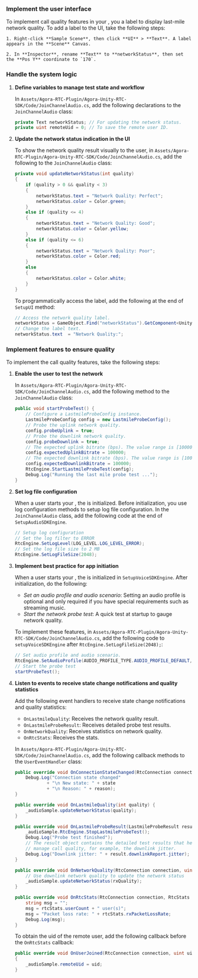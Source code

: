 <PlatformWrapper platform="unity">

### Implement the user interface

To implement call quality features in your <Vpl k="CLIENT" />, you a label to display last-mile network quality. To add a label to the UI, take the following steps:

    1. Right-click **Sample Scene**, then click **UI** > **Text**. A label appears in the **Scene** Canvas.

    2. In **Inspector**, rename **Text** to **networkStatus**, then set the **Pos Y** coordinate to `170`.

### Handle the system logic

1. **Define variables to manage test state and workflow**

    In `Assets/Agora-RTC-Plugin/Agora-Unity-RTC-SDK/Code/JoinChannelAudio.cs`, add the following declarations to the `JoinChannelAudio` class:

    ```csharp
    private Text networkStatus; // For updating the network status.
    private uint remoteUid = 0; // To save the remote user ID.
    ```

1. **Update the network status indication in the UI**

    To show the network quality result visually to the user, in `Assets/Agora-RTC-Plugin/Agora-Unity-RTC-SDK/Code/JoinChannelAudio.cs`, add the following to the `JoinChannelAudio` class:

    ```csharp
    private void updateNetworkStatus(int quality)
    {  
        if (quality > 0 && quality < 3) 
        {
            networkStatus.text = "Network Quality: Perfect";
            networkStatus.color = Color.green;
        }
        else if (quality <= 4) 
        {
            networkStatus.text = "Network Quality: Good";
            networkStatus.color = Color.yellow;
        }
        else if (quality <= 6) 
        {
            networkStatus.text = "Network Quality: Poor";
            networkStatus.color = Color.red;
        }
        else 
        {
            networkStatus.color = Color.white;
        }
    }
    ```

    To programmatically access the label, add the following at the end of `SetupUI` method:

    ```csharp
    // Access the network quality label.
    networkStatus = GameObject.Find("networkStatus").GetComponent<UnityEngine.UI.Text>();
    // Change the label text.
    networkStatus.text  = "Network Quality:";    
    ```

### Implement features to ensure quality

To implement the call quality features, take the following steps:

1. **Enable the user to test the network**

    In `Assets/Agora-RTC-Plugin/Agora-Unity-RTC-SDK/Code/JoinChannelAudio.cs`, add the following method to the `JoinChannelAudio` class:

    ```csharp
    public void startProbeTest() {
        // Configure a LastmileProbeConfig instance.
        LastmileProbeConfig config = new LastmileProbeConfig();
        // Probe the uplink network quality.
        config.probeUplink = true;
        // Probe the downlink network quality.
        config.probeDownlink = true;
        // The expected uplink bitrate (bps). The value range is [100000,5000000].
        config.expectedUplinkBitrate = 100000;
        // The expected downlink bitrate (bps). The value range is [100000,5000000].
        config.expectedDownlinkBitrate = 100000;
        RtcEngine.StartLastmileProbeTest(config);
        Debug.Log("Running the last mile probe test ...");
    }
    ```

1. **Set log file configuration**

    When a user starts your <Vpl k="CLIENT" />, the <Vg k="ENGINE" /> is initialized. Before initialization, you use log configuration methods to setup log file configuration. In the `JoinChannelAudio` class, add the following code at the end of `SetupAudioSDKEngine`.

    ```csharp
    // Setup log configuration
    // Set the log filter to ERROR
    RtcEngine.SetLogLevel(LOG_LEVEL.LOG_LEVEL_ERROR);
    // Set the log file size to 2 MB
    RtcEngine.SetLogFileSize(2048);
    ```
    
1. **Implement best practice for app initiation**

    When a user starts your <Vpl k="CLIENT" />, the <Vg k="ENGINE" /> is initialized in `SetupVoiceSDKEngine`. After initialization, do the following:

    * _Set an audio profile and audio scenario_: Setting an audio profile is optional and only required if you have special requirements such as streaming  music.
    * _Start the network probe test_: A quick test at startup to gauge network quality.

    To implement these features, in `Assets/Agora-RTC-Plugin/Agora-Unity-RTC-SDK/Code/JoinChannelAudio.cs`, add the following code to `setupVoiceSDKEngine` after `RtcEngine.SetLogFileSize(2048);`:

    ```csharp
    // Set audio profile and audio scenario.
    RtcEngine.SetAudioProfile(AUDIO_PROFILE_TYPE.AUDIO_PROFILE_DEFAULT, AUDIO_SCENARIO_TYPE.AUDIO_SCENARIO_CHATROOM);
    // Start the probe test
    startProbeTest();
    ```

1. **Listen to <Vg k="ENGINE" /> events to receive state change notifications and quality statistics**

    Add the following event handlers to receive state change notifications and quality statistics:

    * `OnLastmileQuality`: Receives the network quality result.
    * `OnLastmileProbeResult`: Receives detailed probe test results.
    * `OnNetworkQuality`: Receives statistics on network quality.
    * `OnRtcStats`: Receives the <Vg k="ENGINE" /> stats.

    In `Assets/Agora-RTC-Plugin/Agora-Unity-RTC-SDK/Code/JoinChannelAudio.cs`, add the following callback methods to the `UserEventHandler` class:

    ```csharp
    public override void OnConnectionStateChanged(RtcConnection connection, CONNECTION_STATE_TYPE state, CONNECTION_CHANGED_REASON_TYPE reason) {
        Debug.Log("Connection state changed"
                + "\n New state: " + state
                + "\n Reason: " + reason);
    }

    public override void OnLastmileQuality(int quality) {
        _audioSample.updateNetworkStatus(quality);
    }

    public override void OnLastmileProbeResult(LastmileProbeResult result) {   
        _audioSample.RtcEngine.StopLastmileProbeTest();
        Debug.Log("Probe test finished");
        // The result object contains the detailed test results that help you
        // manage call quality, for example, the downlink jitter.
        Debug.Log("Downlink jitter: " + result.downlinkReport.jitter);
    }

    public override void OnNetworkQuality(RtcConnection connection, uint remoteUid, int txQuality, int rxQuality) {
        // Use downlink network quality to update the network status
        _audioSample.updateNetworkStatus(rxQuality);
    }

    public override void OnRtcStats(RtcConnection connection, RtcStats rtcStats) {
        string msg = ""; 
        msg = rtcStats.userCount + " user(s)";
        msg = "Packet loss rate: " + rtcStats.rxPacketLossRate;
        Debug.Log(msg);
    }
    ```

    To obtain the uid of the remote user, add the following callback before the `OnRtcStats` callback:

    ```csharp
    public override void OnUserJoined(RtcConnection connection, uint uid, int elapsed)
    {
        _audioSample.remoteUid = uid;
    }
    ```
</PlatformWrapper>
